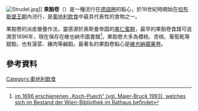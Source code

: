 [[File:Strudel.jpg|thumb]]]]
'''果餡卷'''（{{lang-de|Strudel}}）是一種流行在[[德語圈|德語圈]]的點心，於18世紀時開始在[[哈布斯堡王朝|哈布斯堡王朝]]內流行，是[[奧地利飲食|奧地利飲食]]中最具代表性的食物之一。

果餡卷的派皮層疊作法，靈感源於奥斯曼帝国的[[果仁蜜餅|果仁蜜餅]]，最早的果餡卷食譜可追溯至1696年，現在保存在維也納市圖書館<ref>[http://www.wstlb.at/cgi-ma09/embed-wo.pl?lang=-de&l=6&doc=http://www.wstlb.at/ausstellungen/2007/kochbuch/rezepte/mehl/strudel/uebersicht-de.htm im 1696 erschienenen „Koch-Puech“ (vgl. Maier-Bruck 1993), welches sich im Bestand der Wien-Bibliothek im Rathaus befindet]{{dead link|date=2018年1月 |bot=InternetArchiveBot |fix-attempted=yes }}</ref>。果餡卷大多為櫻桃、杏桃、葡萄乾等甜餡，也有菠菜、豬肉等鹹餡，最著名的果餡卷點心是[[維也納蘋果卷|維也納蘋果卷]]。

== 參考資料 ==
{{Reflist}}
{{commonscat|Strudel}}
[[Category:奧地利飲食|Category:奧地利飲食]]
